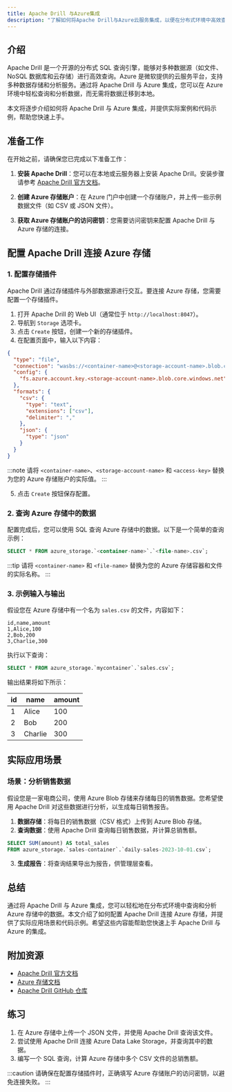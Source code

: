 ```yaml
---
title: Apache Drill 与Azure集成
description: "了解如何将Apache Drill与Azure云服务集成，以便在分布式环境中高效查询数据。本文适合初学者，包含详细的步骤和代码示例。"
---
```


## 介绍

Apache Drill 是一个开源的分布式 SQL 查询引擎，能够对多种数据源（如文件、NoSQL 数据库和云存储）进行高效查询。Azure 是微软提供的云服务平台，支持多种数据存储和分析服务。通过将 Apache Drill 与 Azure 集成，您可以在 Azure 环境中轻松查询和分析数据，而无需将数据迁移到本地。

本文将逐步介绍如何将 Apache Drill 与 Azure 集成，并提供实际案例和代码示例，帮助您快速上手。

## 准备工作

在开始之前，请确保您已完成以下准备工作：

1. **安装 Apache Drill**：您可以在本地或云服务器上安装 Apache Drill。安装步骤请参考 [Apache Drill 官方文档](https://drill.apache.org/docs/)。

2. **创建 Azure 存储账户**：在 Azure 门户中创建一个存储账户，并上传一些示例数据文件（如 CSV 或 JSON 文件）。

3. **获取 Azure 存储账户的访问密钥**：您需要访问密钥来配置 Apache Drill 与 Azure 存储的连接。

## 配置 Apache Drill 连接 Azure 存储

### 1. 配置存储插件

Apache Drill 通过存储插件与外部数据源进行交互。要连接 Azure 存储，您需要配置一个存储插件。

1. 打开 Apache Drill 的 Web UI（通常位于 `http://localhost:8047`）。
2. 导航到 `Storage` 选项卡。
3. 点击 `Create` 按钮，创建一个新的存储插件。
4. 在配置页面中，输入以下内容：

```json
{
  "type": "file",
  "connection": "wasbs://<container-name>@<storage-account-name>.blob.core.windows.net/",
  "config": {
    "fs.azure.account.key.<storage-account-name>.blob.core.windows.net": "<access-key>"
  },
  "formats": {
    "csv": {
      "type": "text",
      "extensions": ["csv"],
      "delimiter": ","
    },
    "json": {
      "type": "json"
    }
  }
}
```

:::note
请将 `<container-name>`、`<storage-account-name>` 和 `<access-key>` 替换为您的 Azure 存储账户的实际值。
:::

5. 点击 `Create` 按钮保存配置。

### 2. 查询 Azure 存储中的数据

配置完成后，您可以使用 SQL 查询 Azure 存储中的数据。以下是一个简单的查询示例：

```sql
SELECT * FROM azure_storage.`<container-name>`.`<file-name>.csv`;
```

:::tip
请将 `<container-name>` 和 `<file-name>` 替换为您的 Azure 存储容器和文件的实际名称。
:::

### 3. 示例输入与输出

假设您在 Azure 存储中有一个名为 `sales.csv` 的文件，内容如下：

```csv
id,name,amount
1,Alice,100
2,Bob,200
3,Charlie,300
```

执行以下查询：

```sql
SELECT * FROM azure_storage.`mycontainer`.`sales.csv`;
```

输出结果将如下所示：

| id  | name    | amount |
|-----|---------|--------|
| 1   | Alice   | 100    |
| 2   | Bob     | 200    |
| 3   | Charlie | 300    |

## 实际应用场景

### 场景：分析销售数据

假设您是一家电商公司，使用 Azure Blob 存储来存储每日的销售数据。您希望使用 Apache Drill 对这些数据进行分析，以生成每日销售报告。

1. **数据存储**：将每日的销售数据（CSV 格式）上传到 Azure Blob 存储。
2. **查询数据**：使用 Apache Drill 查询每日销售数据，并计算总销售额。

```sql
SELECT SUM(amount) AS total_sales 
FROM azure_storage.`sales-container`.`daily-sales-2023-10-01.csv`;
```

3. **生成报告**：将查询结果导出为报告，供管理层查看。

## 总结

通过将 Apache Drill 与 Azure 集成，您可以轻松地在分布式环境中查询和分析 Azure 存储中的数据。本文介绍了如何配置 Apache Drill 连接 Azure 存储，并提供了实际应用场景和代码示例。希望这些内容能帮助您快速上手 Apache Drill 与 Azure 的集成。

## 附加资源

- [Apache Drill 官方文档](https://drill.apache.org/docs/)
- [Azure 存储文档](https://docs.microsoft.com/en-us/azure/storage/)
- [Apache Drill GitHub 仓库](https://github.com/apache/drill)

## 练习

1. 在 Azure 存储中上传一个 JSON 文件，并使用 Apache Drill 查询该文件。
2. 尝试使用 Apache Drill 连接 Azure Data Lake Storage，并查询其中的数据。
3. 编写一个 SQL 查询，计算 Azure 存储中多个 CSV 文件的总销售额。

:::caution
请确保在配置存储插件时，正确填写 Azure 存储账户的访问密钥，以避免连接失败。
:::